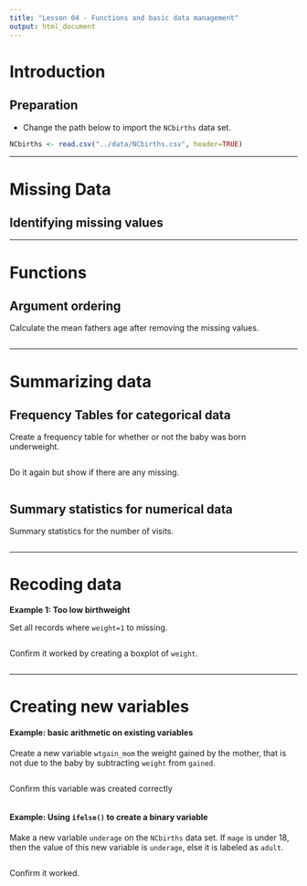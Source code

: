 ```yaml
---
title: "Lesson 04 - Functions and basic data management"
output: html_document
---
```



# Introduction


## Preparation
* Change the path below to import the `NCbirths` data set. 

```r
NCbirths <- read.csv("../data/NCbirths.csv", header=TRUE)
```

----- 

# Missing Data



## Identifying missing values 


----

# Functions


## Argument ordering

Calculate the mean fathers age after removing the missing values. 

```r

```

----- 


# Summarizing data


## Frequency Tables for categorical data
Create a frequency table for whether or not the baby was born underweight. 

```r
 
```

Do it again but show if there are any missing. 

```r
 
```

## Summary statistics for numerical data

Summary statistics for the number of visits. 

```r

```

-----

# Recoding data



**Example 1: Too low birthweight**

Set all records where `weight=1` to missing. 

```r
 
```

Confirm it worked by creating a boxplot of `weight`. 
```r

```

-----

# Creating new variables


#### **Example: basic arithmetic on existing variables**


Create a new variable `wtgain_mom` the weight gained by the mother, that is not due to the baby by subtracting `weight` from `gained`.
```r
 
```

Confirm this variable was created correctly

```r

```



#### **Example: Using `ifelse()` to create a binary variable**

Make a new variable `underage` on the `NCbirths` data set. If `mage` is under 18, then the value of this new variable is `underage`, else it is labeled as `adult`. 

```r

```

Confirm it worked.

```r
 
```

